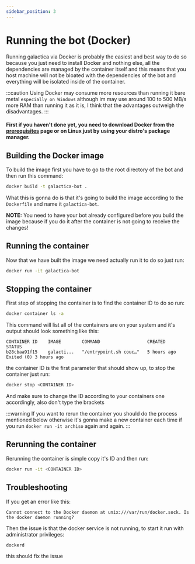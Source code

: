 ```yaml
---
sidebar_position: 3
---
```


# Running the bot (Docker)

Running galactica via Docker is probably the easiest and best way to do so because you just need to install Docker and nothing else, all the dependencies are managed by the container itself and this means that you host machine will not be bloated with the dependencies of the bot and everything will be isolated inside of the container.

:::caution
Using Docker may consume more resources than running it bare metal `especially on Windows` although im may use around 100 to 500 MB/s more RAM than running it as it is, I think that the advantages outweigh the disadvantages.
:::

#### First if you haven't done yet, you need to download Docker from the [prerequisites](../intro.mdx) page or on Linux just by using your distro's package manager.

## Building the Docker image

To build the image first you have to go to the root directory of the bot and then run this command:

```bash
docker build -t galactica-bot .
```

What this is gonna do is that it's going to build the image according to the `Dockerfile` and name it `galactica-bot`.

**NOTE:** You need to have your bot already configured before you build the image because if you do it after the container is not going to receive the changes!

## Running the container

Now that we have built the image we need actually run it to do so just run:

```bash
docker run -it galactica-bot
```

## Stopping the container

First step of stopping the container is to find the container ID to do so run:

```bash
docker container ls -a
```

This command will list all of the containers are on your system and it's output should look something like this:

```text title="Command output:"
CONTAINER ID    IMAGE        COMMAND                  CREATED        STATUS
b28cbaa91f15    galacti...   "/entrypoint.sh couc…"   5 hours ago    Exited (0) 3 hours ago
```

the container ID is the first parameter that should show up, to stop the container just run:

```bash
docker stop <CONTAINER ID>
```

And make sure to change the ID according to your containers one accordingly, also don't type the brackets

:::warning
If you want to rerun the container you should do the process mentioned below otherwise it's gonna make a new container each time if you run `docker run -it archiso` again and again.
:::

## Rerunning the container

Rerunning the container is simple copy it's ID and then run:

```bash
docker run -it <CONTAINER ID>
```

## Troubleshooting

If you get an error like this:

```
Cannot connect to the Docker daemon at unix:///var/run/docker.sock. Is the docker daemon running?
```

Then the issue is that the docker service is not running, to start it run with administrator privileges:

```bash
dockerd
```

this should fix the issue
